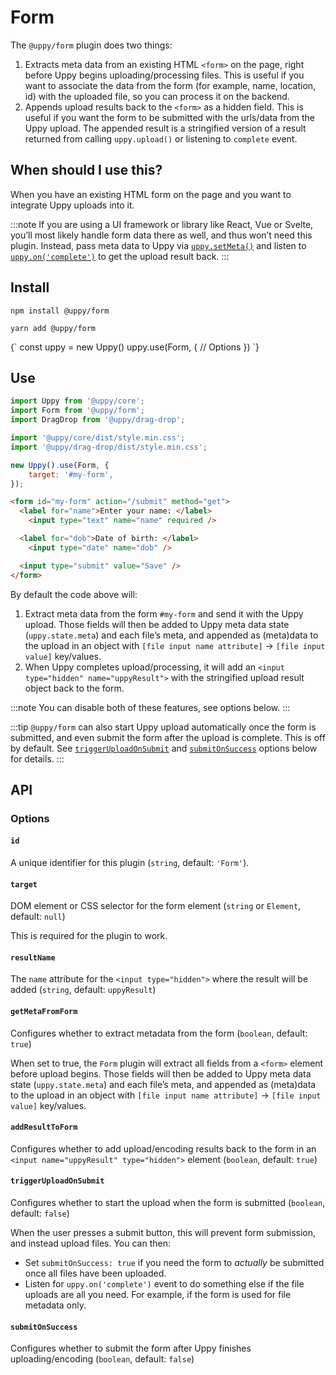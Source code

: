

# Form

The `@uppy/form` plugin does two things:

1. Extracts meta data from an existing HTML `<form>` on the page, right before Uppy begins uploading/processing files. This is useful if you want to associate the data from the form (for example, name, location, id) with the uploaded file, so you can process it on the backend.
2. Appends upload results back to the `<form>` as a hidden field. This is useful if you want the form to be submitted with the urls/data from the Uppy upload. The appended result is a stringified version of a result returned from calling `uppy.upload()` or listening to `complete` event.

## When should I use this?

When you have an existing HTML form on the page and you want to integrate Uppy uploads into it.

:::note
If you are using a UI framework or library like React, Vue or Svelte, you’ll most likely handle form data there as well, and thus won’t need this plugin. Instead, pass meta data to Uppy via [`uppy.setMeta()`](/docs/uppy-core#setmetadata) and listen to [`uppy.on('complete')`](/docs/uppy-core#complete) to get the upload result back.
:::

## Install

<Tabs>
  <TabItem value="npm" label="NPM" default>

```shell
npm install @uppy/form
```

  </TabItem>

  <TabItem value="yarn" label="Yarn">

```shell
yarn add @uppy/form
```

  </TabItem>

  <TabItem value="cdn" label="CDN">
    <UppyCdnExample>
      {`
        const uppy = new Uppy()
        uppy.use(Form, {
          // Options
        })
      `}
    </UppyCdnExample>
  </TabItem>
</Tabs>

## Use

```js title="app.js"
import Uppy from '@uppy/core';
import Form from '@uppy/form';
import DragDrop from '@uppy/drag-drop';

import '@uppy/core/dist/style.min.css';
import '@uppy/drag-drop/dist/style.min.css'; 

new Uppy().use(Form, {
	target: '#my-form',
});
```

```html title="index.html"
<form id="my-form" action="/submit" method="get">
  <label for="name">Enter your name: </label>
	<input type="text" name="name" required />

  <label for="dob">Date of birth: </label>
	<input type="date" name="dob" />

  <input type="submit" value="Save" />
</form>
```

By default the code above will:

1. Extract meta data from the form `#my-form` and send it with the Uppy upload. Those fields will then be added to Uppy meta data state (`uppy.state.meta`) and each file’s meta, and appended as (meta)data to the upload in an object with `[file input name attribute]` -> `[file input value]` key/values.
2. When Uppy completes upload/processing, it will add an `<input type="hidden" name="uppyResult">` with the stringified upload result object back to the form.

:::note
You can disable both of these features, see options below.
:::

:::tip
`@uppy/form` can also start Uppy upload automatically once the form is submitted, and even submit the form after the upload is complete. This is off by default. See [`triggerUploadOnSubmit`](#triggerUploadOnSubmit) and [`submitOnSuccess`](#submitOnSuccess) options below for details.
:::

## API

### Options

#### `id`

A unique identifier for this plugin (`string`, default: `'Form'`).

#### `target`

DOM element or CSS selector for the form element (`string` or `Element`, default: `null`)

This is required for the plugin to work.

#### `resultName`

The `name` attribute for the `<input type="hidden">` where the result will be added (`string`, default: `uppyResult`)

#### `getMetaFromForm`

Configures whether to extract metadata from the form (`boolean`, default: `true`)

When set to true, the `Form` plugin will extract all fields from a `<form>` element before upload begins. Those fields will then be added to Uppy meta data state (`uppy.state.meta`) and each file’s meta, and appended as (meta)data to the upload in an object with `[file input name attribute]` -> `[file input value]` key/values.

#### `addResultToForm`

Configures whether to add upload/encoding results back to the form in an `<input name="uppyResult" type="hidden">` element (`boolean`, default: `true`)

#### `triggerUploadOnSubmit`

Configures whether to start the upload when the form is submitted (`boolean`, default: `false`)

When the user presses a submit button, this will prevent form submission, and instead upload files. You can then:

- Set `submitOnSuccess: true` if you need the form to _actually_ be submitted once all files have been uploaded.
- Listen for `uppy.on('complete')` event to do something else if the file uploads are all you need. For example, if the form is used for file metadata only.

#### `submitOnSuccess`

Configures whether to submit the form after Uppy finishes uploading/encoding (`boolean`, default: `false`)
